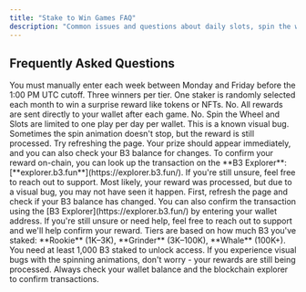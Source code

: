 ```yaml
---
title: "Stake to Win Games FAQ"
description: "Common issues and questions about daily slots, spin the wheel, weekly prize pools, and game mechanics"
---
```


## Frequently Asked Questions

<AccordionGroup>
<Accordion title="How does the Weekly Prize Pool work?">
You must manually enter each week between Monday and Friday before the 1:00 PM UTC cutoff. Three winners per tier.
</Accordion>

<Accordion title="What is the Monthly Mega Prize?">
One staker is randomly selected each month to win a surprise reward like tokens or NFTs.
</Accordion>

<Accordion title="Do I need to claim Spin the Wheel or Slots rewards?">
No. All rewards are sent directly to your wallet after each game.
</Accordion>

<Accordion title="Can I play more than once per day?">
No. Spin the Wheel and Slots are limited to one play per day per wallet.
</Accordion>

<Accordion title="The wheel or slot machine won't stop spinning. What's going on?">
This is a known visual bug. Sometimes the spin animation doesn't stop, but the reward is still processed. Try refreshing the page. Your prize should appear immediately, and you can also check your B3 balance for changes. To confirm your reward on-chain, you can look up the transaction on the **B3 Explorer**: [**explorer.b3.fun**](https://explorer.b3.fun/). If you're still unsure, feel free to reach out to support.
</Accordion>

<Accordion title="I didn't get my reward for spinning the wheel or playing the slot machine. What should I do?">
Most likely, your reward was processed, but due to a visual bug, you may not have seen it happen. First, refresh the page and check if your B3 balance has changed. You can also confirm the transaction using the [B3 Explorer](https://explorer.b3.fun/) by entering your wallet address. If you're still unsure or need help, feel free to reach out to support and we'll help confirm your reward.
</Accordion>

<Accordion title="What are the Stake to Win tiers?">
Tiers are based on how much B3 you've staked: **Rookie** (1K–3K), **Grinder** (3K–100K), **Whale** (100K+).
</Accordion>

<Accordion title="Why can't I access Stake to Win games?">
You need at least 1,000 B3 staked to unlock access.
</Accordion>
</AccordionGroup>

<Warning>
If you experience visual bugs with the spinning animations, don't worry - your rewards are still being processed. Always check your wallet balance and the blockchain explorer to confirm transactions.
</Warning>
